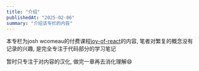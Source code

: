```yaml
---
title: "介绍"
publishedAt: "2025-02-06"
summary: "介绍该专栏的内容"
---
```


本专栏为josh wcomeau的付费课程[joy-of-react](https://courses.joshwcomeau.com/joy-of-react)的内容, 笔者对繁复的概念没有记录的兴趣, 是完全专注于代码部分的学习笔记

暂时只专注于对内容的汉化, 做完一章再去消化理解😄
